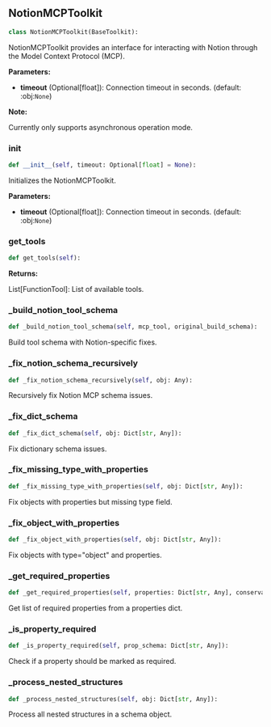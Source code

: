 <a id="camel.toolkits.notion_mcp_toolkit"></a>

<a id="camel.toolkits.notion_mcp_toolkit.NotionMCPToolkit"></a>

## NotionMCPToolkit

```python
class NotionMCPToolkit(BaseToolkit):
```

NotionMCPToolkit provides an interface for interacting with Notion
through the Model Context Protocol (MCP).

**Parameters:**

- **timeout** (Optional[float]): Connection timeout in seconds. (default: :obj:`None`)

**Note:**

Currently only supports asynchronous operation mode.

<a id="camel.toolkits.notion_mcp_toolkit.NotionMCPToolkit.__init__"></a>

### __init__

```python
def __init__(self, timeout: Optional[float] = None):
```

Initializes the NotionMCPToolkit.

**Parameters:**

- **timeout** (Optional[float]): Connection timeout in seconds. (default: :obj:`None`)

<a id="camel.toolkits.notion_mcp_toolkit.NotionMCPToolkit.get_tools"></a>

### get_tools

```python
def get_tools(self):
```

**Returns:**

  List[FunctionTool]: List of available tools.

<a id="camel.toolkits.notion_mcp_toolkit.NotionMCPToolkit._build_notion_tool_schema"></a>

### _build_notion_tool_schema

```python
def _build_notion_tool_schema(self, mcp_tool, original_build_schema):
```

Build tool schema with Notion-specific fixes.

<a id="camel.toolkits.notion_mcp_toolkit.NotionMCPToolkit._fix_notion_schema_recursively"></a>

### _fix_notion_schema_recursively

```python
def _fix_notion_schema_recursively(self, obj: Any):
```

Recursively fix Notion MCP schema issues.

<a id="camel.toolkits.notion_mcp_toolkit.NotionMCPToolkit._fix_dict_schema"></a>

### _fix_dict_schema

```python
def _fix_dict_schema(self, obj: Dict[str, Any]):
```

Fix dictionary schema issues.

<a id="camel.toolkits.notion_mcp_toolkit.NotionMCPToolkit._fix_missing_type_with_properties"></a>

### _fix_missing_type_with_properties

```python
def _fix_missing_type_with_properties(self, obj: Dict[str, Any]):
```

Fix objects with properties but missing type field.

<a id="camel.toolkits.notion_mcp_toolkit.NotionMCPToolkit._fix_object_with_properties"></a>

### _fix_object_with_properties

```python
def _fix_object_with_properties(self, obj: Dict[str, Any]):
```

Fix objects with type="object" and properties.

<a id="camel.toolkits.notion_mcp_toolkit.NotionMCPToolkit._get_required_properties"></a>

### _get_required_properties

```python
def _get_required_properties(self, properties: Dict[str, Any], conservative: bool = False):
```

Get list of required properties from a properties dict.

<a id="camel.toolkits.notion_mcp_toolkit.NotionMCPToolkit._is_property_required"></a>

### _is_property_required

```python
def _is_property_required(self, prop_schema: Dict[str, Any]):
```

Check if a property should be marked as required.

<a id="camel.toolkits.notion_mcp_toolkit.NotionMCPToolkit._process_nested_structures"></a>

### _process_nested_structures

```python
def _process_nested_structures(self, obj: Dict[str, Any]):
```

Process all nested structures in a schema object.
